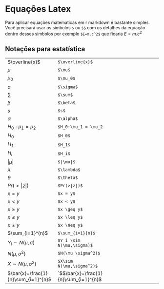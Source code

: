 # Equações Latex

Para aplicar equações matematicas em r markdown é bastante simples. Você precisará usar os simbolos `$` ou `$$` com os detalhes da equação dentro desses simbolos por exemplo `$E=m.c^2$` que ficaria $E=m.c^2$

## Notações para estatística

|                                     |                                         |     |
|-------------------|-----------------------|-----------------|
| $\overline{x}$                      | `$\overline{x}$`                        |     |
| $\mu$                               | `$\mu$`                                 |     |
| $\mu_0$                             | `$\mu_0$`                               |     |
| $\sigma$                            | `$\sigma$`                              |     |
| $\sum$                              | `$\sum$`                                |     |
| $\beta$                             | `$\beta$`                               |     |
| $s$                                 | `$s$`                                   |     |
| $\alpha$                            | `$\alpha$`                              |     |
| $H_0:\mu_1 = \mu_2$                 | `$H_0:\mu_1 = \mu_2`                    |     |
| $H_0$                               | `$H_0$`                                 |     |
| $H_1$                               | `$H_1$`                                 |     |
| $H_i$                               | `$H_i$`                                 |     |
| $|\mu|$                             | `$|\mu|$`                               |     |
| $\lambda$                           | `$\lambda$`                             |     |
| $\theta$                            | `$\theta$`                              |     |
| $Pr(>|z|)$                          | `$Pr(>|z|)$`                            |     |
| $x = y$                             | `$x = y$`                               |     |
| $x < y$                             | `$x < y$`                               |     |
| $x \geq y$                          | `$x \geq y$`                            |     |
| $x \leq y$                          | `$x \leq y$`                            |     |
| $x \neq y$                          | `$x \neq y$`                            |     |
| $\sum_{i=1}^{n}$                    | `$\sum_{i=1}{n}$`                       |     |
| $Y_i \sim N(\mu,\sigma)$            | `$Y_i \sim N(\mu,\sigma)$`              |     |
| $N(\mu, \sigma^2)$                  | `$N(\mu \sigma^2)$`                     |     |
| $X\sim N(\mu, \sigma^2)$            | `$X\sim N(\mu,\sigma^2)$`               |     |
| $\bar{x}=\frac{1}{n}\sum_{i=1}^{n}$ | \`\$$\bar{x}=\frac{1}{n}\sum_{i=1}^{n}$ |     |

## 
